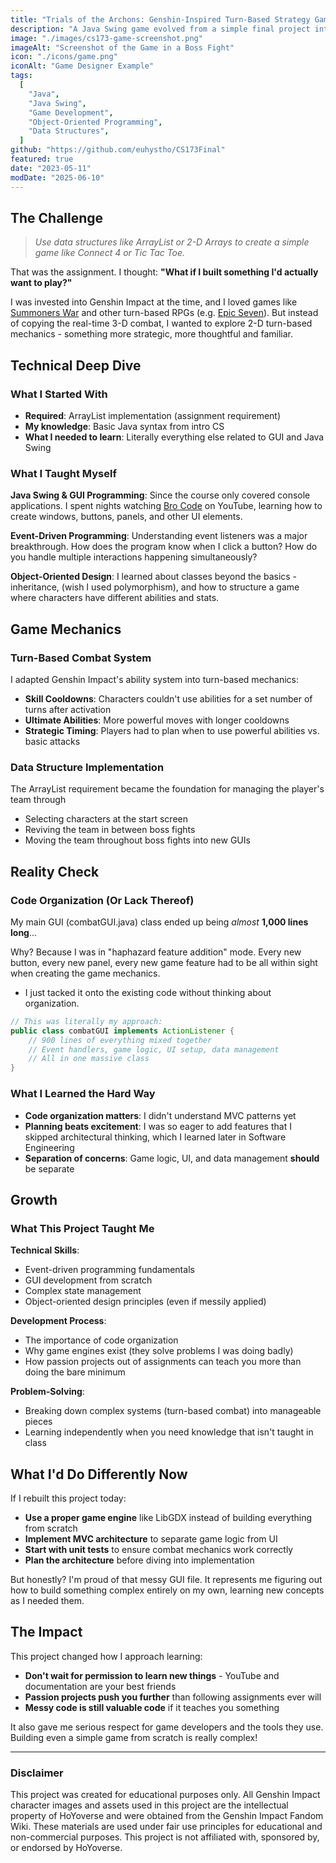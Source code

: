 ```yaml
---
title: "Trials of the Archons: Genshin-Inspired Turn-Based Strategy Game"
description: "A Java Swing game evolved from a simple final project into a complex turn-based strategy game inspired by Genshin Impact."
image: "./images/cs173-game-screenshot.png"
imageAlt: "Screenshot of the Game in a Boss Fight"
icon: "./icons/game.png"
iconAlt: "Game Designer Example"
tags:
  [
    "Java",
    "Java Swing",
    "Game Development",
    "Object-Oriented Programming",
    "Data Structures",
  ]
github: "https://github.com/euhystho/CS173Final"
featured: true
date: "2023-05-11"
modDate: "2025-06-10"
---
```


## The Challenge

> _Use data structures like ArrayList or 2-D Arrays to create a simple game like Connect 4 or Tic Tac Toe._

That was the assignment. I thought: **"What if I built something I'd actually want to play?"**

I was invested into Genshin Impact at the time, and I loved games like [Summoners War](https://summonerswar.com/en/skyarena) and other turn-based RPGs (e.g. [Epic Seven](https://epic7.onstove.com/)).
But instead of copying the real-time 3-D combat, I wanted to explore 2-D turn-based mechanics - something more strategic, more thoughtful and familiar.

## Technical Deep Dive

### What I Started With

- **Required**: ArrayList implementation (assignment requirement)
- **My knowledge**: Basic Java syntax from intro CS
- **What I needed to learn**: Literally everything else related to GUI and Java Swing

### What I Taught Myself

**Java Swing & GUI Programming**: Since the course only covered console applications. I spent nights watching [Bro Code](https://youtu.be/Kmgo00avvEw?si=QqgdWWc9chl53Gzj) on YouTube, learning how to create windows, buttons, panels, and other UI elements.

**Event-Driven Programming**: Understanding event listeners was a major breakthrough. How does the program know when I click a button? How do you handle multiple interactions happening simultaneously?

**Object-Oriented Design**: I learned about classes beyond the basics - inheritance, (wish I used polymorphism), and how to structure a game where characters have different abilities and stats.

## Game Mechanics

### Turn-Based Combat System

I adapted Genshin Impact's ability system into turn-based mechanics:

- **Skill Cooldowns**: Characters couldn't use abilities for a set number of turns after activation
- **Ultimate Abilities**: More powerful moves with longer cooldowns
- **Strategic Timing**: Players had to plan when to use powerful abilities vs. basic attacks

### Data Structure Implementation

The ArrayList requirement became the foundation for managing the player's team through

- Selecting characters at the start screen
- Reviving the team in between boss fights
- Moving the team throughout boss fights into new GUIs

## Reality Check

### Code Organization (Or Lack Thereof)

My main GUI (combatGUI.java) class ended up being _almost_ **1,000 lines long**...

Why? Because I was in "haphazard feature addition" mode. Every new button, every new panel, every new game feature had to be all within sight when creating the game mechanics.

- I just tacked it onto the existing code without thinking about organization.

```java
// This was literally my approach:
public class combatGUI implements ActionListener {
    // 900 lines of everything mixed together
    // Event handlers, game logic, UI setup, data management
    // All in one massive class
}
```

### What I Learned the Hard Way

- **Code organization matters**: I didn't understand MVC patterns yet
- **Planning beats excitement**: I was so eager to add features that I skipped architectural thinking, which I learned later in Software Engineering
- **Separation of concerns**: Game logic, UI, and data management **should** be separate

##  Growth

### What This Project Taught Me

**Technical Skills**:

- Event-driven programming fundamentals
- GUI development from scratch
- Complex state management
- Object-oriented design principles (even if messily applied)

**Development Process**:

- The importance of code organization
- Why game engines exist (they solve problems I was doing badly)
- How passion projects out of assignments can teach you more than doing the bare minimum

**Problem-Solving**:

- Breaking down complex systems (turn-based combat) into manageable pieces
- Learning independently when you need knowledge that isn't taught in class

## What I'd Do Differently Now

If I rebuilt this project today:

- **Use a proper game engine** like LibGDX instead of building everything from scratch
- **Implement MVC architecture** to separate game logic from UI
- **Start with unit tests** to ensure combat mechanics work correctly
- **Plan the architecture** before diving into implementation

But honestly? I'm proud of that messy GUI file. It represents me figuring out how to build something complex entirely on my own, learning new concepts as I needed them.

## The Impact

This project changed how I approach learning:

- **Don't wait for permission to learn new things** - YouTube and documentation are your best friends
- **Passion projects push you further** than following assignments ever will
- **Messy code is still valuable code** if it teaches you something

It also gave me serious respect for game developers and the tools they use. Building even a simple game from scratch is really complex!

---

### Disclaimer

This project was created for educational purposes only. All Genshin Impact character images and assets used in this project are the intellectual property of HoYoverse and were obtained from the Genshin Impact Fandom Wiki. These materials are used under fair use principles for educational and non-commercial purposes. This project is not affiliated with, sponsored by, or endorsed by HoYoverse.
